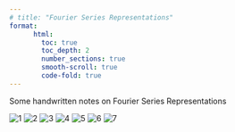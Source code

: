 ```yaml
---
# title: "Fourier Series Representations"
format:
      html:
        toc: true
        toc_depth: 2
        number_sections: true
        smooth-scroll: true
        code-fold: true
---
```


Some handwritten notes on Fourier Series Representations

![1](1.png)
![2](2.png)
![3](3.png)
![4](4.png)
![5](5.png)
![6](6.png)
![7](7.png)

